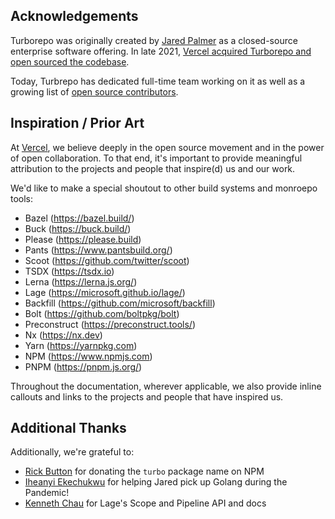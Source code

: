## Acknowledgements

Turborepo was originally created by [Jared Palmer](https://twitter.com/jaredpalmer) as a closed-source enterprise software offering. In late 2021, [Vercel acquired Turborepo and open sourced the codebase](https://vercel.com/blog/vercel-acquires-turborepo).

Today, Turbrepo has dedicated full-time team working on it as well as a growing list of [open source contributors](https://github.com/vercel/turborepo/graphs/contributors).

## Inspiration / Prior Art

At [Vercel](https://vercel.com), we believe deeply in the open source movement and in the power of open collaboration. To that end, it's important to provide meaningful attribution to the projects and people that inspire(d) us and our work.

We'd like to make a special shoutout to other build systems and monroepo tools:

- Bazel (https://bazel.build/)
- Buck (https://buck.build/)
- Please (https://please.build)
- Pants (https://www.pantsbuild.org/)
- Scoot (https://github.com/twitter/scoot)
- TSDX (https://tsdx.io)
- Lerna (https://lerna.js.org/)
- Lage (https://microsoft.github.io/lage/)
- Backfill (https://github.com/microsoft/backfill)
- Bolt (https://github.com/boltpkg/bolt)
- Preconstruct (https://preconstruct.tools/)
- Nx (https://nx.dev)
- Yarn (https://yarnpkg.com)
- NPM (https://www.npmjs.com)
- PNPM (https://pnpm.js.org/)

Throughout the documentation, wherever applicable, we also provide inline callouts and links to the projects and people that have inspired us.

## Additional Thanks

Additionally, we're grateful to:

- [Rick Button](https://twitter.com/rickbutton) for donating the `turbo` package name on NPM
- [Iheanyi Ekechukwu](https://twitter.com/kwuchu) for helping Jared pick up Golang during the Pandemic!
- [Kenneth Chau](https://twitter.com/kennethchau) for Lage's Scope and Pipeline API and docs
